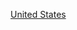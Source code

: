 {{Commons category|1849 establishments in the United States}}
{{estcatCountry|184|9|美國}}

[[Category:1849年北美洲建立|United States]]